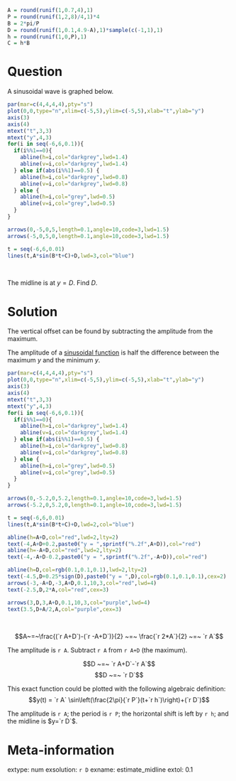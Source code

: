 ```r
A = round(runif(1,0.7,4),1)
P = round(runif(1,2,8)/4,1)*4
B = 2*pi/P
D = round(runif(1,0.1,4.9-A),1)*sample(c(-1,1),1)
h = round(runif(1,0,P),1)
C = h*B
```

Question
========


A sinusoidal wave is graphed below.

```r
par(mar=c(4,4,4,4),pty="s")
plot(0,0,type="n",xlim=c(-5,5),ylim=c(-5,5),xlab="t",ylab="y")
axis(3)
axis(4)
mtext("t",3,3)
mtext("y",4,3)
for(i in seq(-6,6,0.1)){
  if(i%%1==0){
    abline(h=i,col="darkgrey",lwd=1.4)
    abline(v=i,col="darkgrey",lwd=1.4)
  } else if(abs(i%%1)==0.5) {
    abline(h=i,col="darkgrey",lwd=0.8)
    abline(v=i,col="darkgrey",lwd=0.8)
  } else {
    abline(h=i,col="grey",lwd=0.5)
    abline(v=i,col="grey",lwd=0.5)
  }
}

arrows(0,-5,0,5,length=0.1,angle=10,code=3,lwd=1.5)
arrows(-5,0,5,0,length=0.1,angle=10,code=3,lwd=1.5)

t = seq(-6,6,0.01)
lines(t,A*sin(B*t+C)+D,lwd=3,col="blue")
```
\

The midline is at $y=D$. Find $D$.

Solution
========

The vertical offset can be found by subtracting the amplitude from the maximum.

The amplitude of a [sinusoidal function](https://en.wikipedia.org/wiki/Sine_wave) is half the difference between the maximum $y$ and the minimum $y$. 

```r
par(mar=c(4,4,4,4),pty="s")
plot(0,0,type="n",xlim=c(-5,5),ylim=c(-5,5),xlab="t",ylab="y")
axis(3)
axis(4)
mtext("t",3,3)
mtext("y",4,3)
for(i in seq(-6,6,0.1)){
  if(i%%1==0){
    abline(h=i,col="darkgrey",lwd=1.4)
    abline(v=i,col="darkgrey",lwd=1.4)
  } else if(abs(i%%1)==0.5) {
    abline(h=i,col="darkgrey",lwd=0.8)
    abline(v=i,col="darkgrey",lwd=0.8)
  } else {
    abline(h=i,col="grey",lwd=0.5)
    abline(v=i,col="grey",lwd=0.5)
  }
}

arrows(0,-5.2,0,5.2,length=0.1,angle=10,code=3,lwd=1.5)
arrows(-5.2,0,5.2,0,length=0.1,angle=10,code=3,lwd=1.5)

t = seq(-6,6,0.01)
lines(t,A*sin(B*t+C)+D,lwd=2,col="blue")

abline(h=A+D,col="red",lwd=2,lty=2)
text(-4,A+D+0.2,paste0("y = ",sprintf("%.2f",A+D)),col="red")
abline(h=-A+D,col="red",lwd=2,lty=2)
text(-4,-A+D-0.2,paste0("y = ",sprintf("%.2f",-A+D)),col="red")

abline(h=D,col=rgb(0.1,0.1,0.1),lwd=2,lty=2)
text(-4.5,D+0.25*sign(D),paste0("y = ",D),col=rgb(0.1,0.1,0.1),cex=2)
arrows(-3,-A+D,-3,A+D,0.1,10,3,col="red",lwd=4)
text(-2.5,D,2*A,col="red",cex=3)

arrows(3,D,3,A+D,0.1,10,3,col="purple",lwd=4)
text(3.5,D+A/2,A,col="purple",cex=3)


```
\

$$A~=~\frac{(`r A+D`)-(`r -A+D`)}{2} ~=~ \frac{`r 2*A`}{2} ~=~ `r A`$$

The amplitude is `r A`. Subtract `r A` from `r A+D` (the maximum).

$$D ~=~ `r A+D`-`r A`$$
$$D ~=~ `r D`$$


This exact function could be plotted with the following algebraic definition:
$$y(t) = `r A` \sin\left(\frac{2\pi}{`r P`}(t+`r h`)\right)+(`r D`)$$

The amplitude is `r A`; the period is `r P`; the horizontal shift is left by `r h`; and the midline is $y=`r D`$.


Meta-information
============
extype: num
exsolution: `r D`
exname: estimate_midline
extol: 0.1